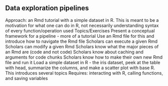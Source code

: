 ## Data exploration pipelines

Approach: an Rmd tutorial with a simple dataset in R. This is meant to be a motivation for what one can do in R, not necessarily understanding syntax of every function/operation used
Topics/Exercises
Present a conceptual framework for a pipeline - more of a tutorial
Use an Rmd file for this and introduce how to navigate the Rmd file
Scholars can execute a given Rmd
Scholars can modify a given Rmd
Scholars know what the major pieces of an Rmd are (code and not code)
Scholars know about caching and arguments for code chunks
Scholars know how to make their own new Rmd file and run it
Load a simple dataset in R - the iris dataset, peek at the table with head, summarize the columns, and make a scatter plot with base R. This introduces several topics 
Requires: interacting with R, calling functions, and saving variables

